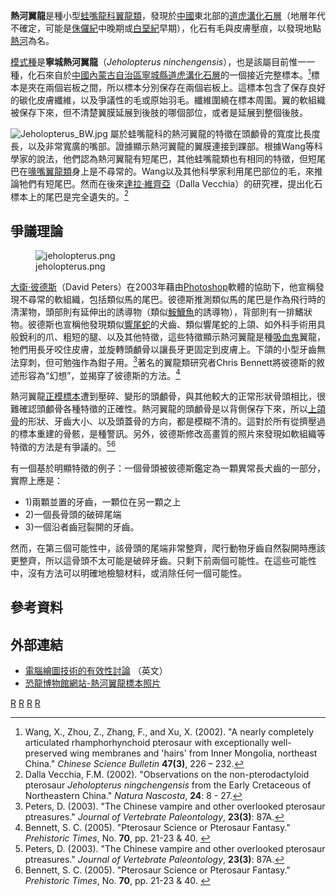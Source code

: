 {{Speciesbox
| taxon = Jeholopterus ninchengensis
| authority = Wang ''et al.'', 2002
| fossil_range = [[侏羅紀|侏羅紀]]中期,{{fossilrange|164|earliest=168|latest=160}}
| image = Jeholopterus_ningchengensis.png
| image_caption = 寧城熱河翼龍骨骼重建圖
}}

'''熱河翼龍'''是種小型[[蛙嘴龍科|蛙嘴龍科]][[翼龍類|翼龍類]]，發現於[[中國|中國]]東北部的[[道虎溝化石層|道虎溝化石層]]（地層年代不確定，可能是[[侏儸紀|侏儸紀]]中晚期或[[白堊紀|白堊紀]]早期），化石有毛與皮膚壓痕，以發現地點[[熱河|熱河]]為名。

[[模式種|模式種]]是'''寧城熱河翼龍'''（''Jeholopterus ninchengensis''），也是該屬目前惟一一種，化石來自於[[中國|中國]][[內蒙古自治區|內蒙古自治區]][[寧城縣|寧城縣]][[道虎溝化石層|道虎溝化石層]]的一個接近完整標本。<ref name="wangetal02">Wang, X., Zhou, Z., Zhang, F., and Xu, X. (2002). "A nearly completely articulated rhamphorhynchoid pterosaur with exceptionally well-preserved wing membranes and 'hairs' from Inner Mongolia, northeast China." ''Chinese Science Bulletin'' '''47(3)''', 226 – 232.</ref>標本是夾在兩個岩板之間，所以標本分別保存在兩個岩板上。這標本包含了保存良好的碳化皮膚纖維，以及爭議性的毛或原始羽毛。纖維圍繞在標本周圍。翼的軟組織被保存下來，但不清楚翼膜延展到後肢的哪個部位，或者是延展到整個後肢。

[[File:Jeholopterus_BW.jpg|thumb]]
屬於蛙嘴龍科的熱河翼龍的特徵在頭顱骨的寬度比長度長，以及非常寬廣的嘴部。證據顯示熱河翼龍的翼膜連接到踝部。根據Wang等科學家的說法，他們認為熱河翼龍有短尾巴，其他蛙嘴龍類也有相同的特徵，但短尾巴在[[喙嘴翼龍類|喙嘴翼龍類]]身上是不尋常的。Wang以及其他科學家利用尾巴部位的毛，來推論牠們有短尾巴。然而在後來[[達拉·維齊亞|達拉·維齊亞]]（Dalla Vecchia）的研究裡，提出化石標本上的尾巴是完全遺失的。<ref name="vecchia2002">Dalla Vecchia, F.M. (2002). "Observations on the non-pterodactyloid pterosaur ''Jeholopterus ningchengensis'' from the Early Cretaceous of Northeastern China." ''Natura Nascosta'', '''24''': 8 - 27.</ref>

==爭議理論==
[[File:jeholopterus.png|thumb]]

[[大衛·彼德斯|大衛·彼德斯]]（David Peters）在2003年藉由[[Photoshop|Photoshop]]軟體的協助下，他宣稱發現不尋常的軟組織，包括類似馬的尾巴。彼德斯推測類似馬的尾巴是作為飛行時的清潔物，頭部則有延伸出的誘導物（類似[[鮟鱇魚|鮟鱇魚]]的誘導物），背部則有一排鰭狀物。彼德斯也宣稱他發現類似[[響尾蛇|響尾蛇]]的犬齒、類似響尾蛇的上頜、如外科手術用具般銳利的爪、粗短的腿、以及其他特徵，這些特徵顯示熱河翼龍是種[[吸血鬼|吸血鬼]]翼龍，牠們用長牙咬住皮膚，並旋轉頭顱骨以讓長牙更固定到皮膚上。下頜的小型牙齒無法穿刺，但可勉強作為鉗子用。<ref name="peters03">Peters, D. (2003). "The Chinese vampire and other overlooked pterosaur ptreasures." ''Journal of Vertebrate Paleontology'', '''23(3)''': 87A.</ref>著名的翼龍類研究者Chris Bennett將彼德斯的敘述形容為“幻想”，並揭穿了彼德斯的方法。<ref name="bennett05">Bennett, S. C. (2005). "Pterosaur Science or Pterosaur Fantasy." ''Prehistoric Times'', No. '''70''', pp. 21-23 & 40. {{cite web |url=http://www.fhsu.edu/biology/cbennett/Bennett-PT-article.pdf |title=存档副本 |accessdate=2006-12-26  |deadurl=yes |archiveurl=https://web.archive.org/web/20060912181712/http://www.fhsu.edu/biology/cbennett/Bennett-PT-article.pdf |archivedate=2006-09-12 }}</ref>

熱河翼龍[[正模標本|正模標本]]遭到壓碎、變形的頭顱骨，與其他較大的正常形狀骨頭相比，很難確認頭顱骨各種特徵的正確性。熱河翼龍的頭顱骨是以背側保存下來，所以[[上頜骨|上頜骨]]的形狀、牙齒大小、以及頭蓋骨的方向，都是模糊不清的。這對於所有從擠壓過的標本重建的骨骸，是種警訊。另外，彼德斯修改高畫質的照片來發現如軟組織等特徵的方法是有爭議的。<ref name="peters03">Peters, D. (2003). "The Chinese vampire and other overlooked pterosaur ptreasures." ''Journal of Vertebrate Paleontology'', '''23(3)''': 87A.</ref><ref name="bennett05">Bennett, S. C. (2005). "Pterosaur Science or Pterosaur Fantasy." ''Prehistoric Times'', No. '''70''', pp. 21-23 & 40. {{cite web |url=http://www.fhsu.edu/biology/cbennett/Bennett-PT-article.pdf |title=存档副本 |accessdate=2006-12-26  |deadurl=yes |archiveurl=https://web.archive.org/web/20060912181712/http://www.fhsu.edu/biology/cbennett/Bennett-PT-article.pdf |archivedate=2006-09-12 }}</ref>

有一個基於明顯特徵的例子：一個骨頭被彼德斯鑑定為一顆異常長犬齒的一部分，實際上應是：
*1)兩顆並置的牙齒，一顆位在另一顆之上
*2)一個長骨頭的破碎尾端
*3)一個沿者齒冠裂開的牙齒。
然而，在第三個可能性中，該骨頭的尾端非常整齊，爬行動物牙齒自然裂開時應該更整齊，所以這骨頭不太可能是破碎牙齒。只剩下前兩個可能性。在這些可能性中，沒有方法可以明確地檢驗材料，或消除任何一個可能性。

==參考資料==
{{Reflist}}

==外部連結==
* [http://dml.cmnh.org/2006Jan/msg00588.html 電腦繪圖技術的有效性討論] {{Wayback|url=http://dml.cmnh.org/2006Jan/msg00588.html |date=20160304054426 }}（英文）
* [https://web.archive.org/web/20071106231000/http://www.dinosaur.net.cn/Museum/dino212/pic2002010122.jpg 恐龍博物館網站-熱河翼龍標本照片]
{{翼龍目|M.}}
{{Taxonbar|from=Q2924821}}

[[Category:喙嘴翼龍亞目|R]]
[[Category:侏羅紀翼龍類|R]]
[[Category:燕辽生物群|R]]
[[Category:2002年描述的动物|R]]
